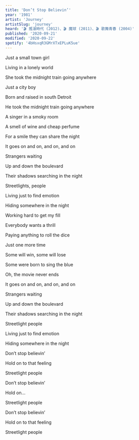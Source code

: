 ```yaml
---
title: 'Don’t Stop Believin’'
year: '1981'
artist: 'Journey'
artistSlug: 'journey'
heard: '🎬 搖滾時代 (2012)、🎬 魔球 (2011)、🎬 歌舞青春 (2004)'
published: '2020-09-21'
modified: '2020-09-22'
spotify: '4bHsxqR3GMrXTxEPLuK5ue'
---
```


<LyricSection>

Just a small town girl

Living in a lonely world

She took the midnight train going anywhere

</LyricSection>

<LyricSection>

Just a city boy

Born and raised in south Detroit

He took the midnight train going anywhere

</LyricSection>

<LyricSection>

A singer in a smoky room

A smell of wine and cheap perfume

For a smile they can share the night

It goes on and on, and on, and on

</LyricSection>

<LyricSection>

Strangers waiting

Up and down the boulevard

Their shadows searching in the night

</LyricSection>

<LyricSection>

Streetlights, people

Living just to find emotion

Hiding somewhere in the night

</LyricSection>

<LyricSection>

Working hard to get my fill

Everybody wants a thrill

Paying anything to roll the dice

Just one more time

</LyricSection>

<LyricSection>

Some will win, some will lose

Some were born to sing the blue

Oh, the movie never ends

It goes on and on, and on, and on

</LyricSection>

<LyricSection>

Strangers waiting

Up and down the boulevard

Their shadows searching in the night

Streetlight people

Living just to find emotion

Hiding somewhere in the night

</LyricSection>

<LyricSection>

Don&rsquo;t stop believin&rsquo;

Hold on to that feeling

Streetlight people

Don&rsquo;t stop believin&rsquo;

Hold on...

Streetlight people

Don&rsquo;t stop believin&rsquo;

Hold on to that feeling

Streetlight people

</LyricSection>
